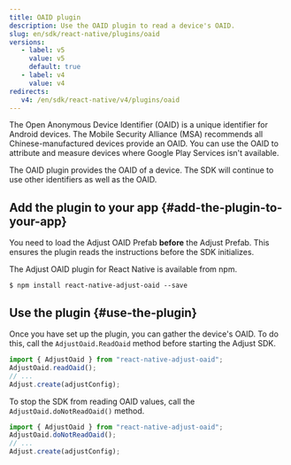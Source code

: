 ```yaml
---
title: OAID plugin
description: Use the OAID plugin to read a device's OAID.
slug: en/sdk/react-native/plugins/oaid
versions:
   - label: v5
     value: v5
     default: true
   - label: v4
     value: v4
redirects:
   v4: /en/sdk/react-native/v4/plugins/oaid
---
```


The Open Anonymous Device Identifier (OAID) is a unique identifier for Android devices. The Mobile Security Alliance (MSA) recommends all Chinese-manufactured devices provide an OAID. You can use the OAID to attribute and measure devices where Google Play Services isn't available.

The OAID plugin provides the OAID of a device. The SDK will continue to use other identifiers as well as the OAID.

## Add the plugin to your app {#add-the-plugin-to-your-app}

<Callout type="note">

You need to load the Adjust OAID Prefab **before** the Adjust Prefab. This ensures the plugin reads the instructions before the SDK initializes.

</Callout>

The Adjust OAID plugin for React Native is available from npm.

<CodeBlock title="npm">

```console
$ npm install react-native-adjust-oaid --save
```

</CodeBlock>

## Use the plugin {#use-the-plugin}

Once you have set up the plugin, you can gather the device's OAID. To do this, call the `AdjustOaid.ReadOaid` method before starting the Adjust SDK.

```jsx
import { AdjustOaid } from "react-native-adjust-oaid";
AdjustOaid.readOaid();
// ...
Adjust.create(adjustConfig);
```

To stop the SDK from reading OAID values, call the `AdjustOaid.doNotReadOaid()` method.

```jsx
import { AdjustOaid } from "react-native-adjust-oaid";
AdjustOaid.doNotReadOaid();
// ...
Adjust.create(adjustConfig);
```
